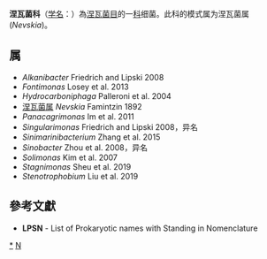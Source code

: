 {{Automatic taxobox
| taxon = Nevskiaceae
| authority = Henrici and Johnson 1935
| type genus = 涅瓦菌属<br>Nevskia
| type genus authority = Famintzin 1892
| synonyms = 
* [[华杆菌科|华杆菌科]] ''Sinobacteraceae'' ''Zhou et al. 2008''
* ''Solimonadaceae'' Losey et al. 2013

}}
''' 涅瓦菌科'''（[[学名|学名]]：{{lang|la|''Nevskiaceae''}}）為[[涅瓦菌目|涅瓦菌目]]的一[[科|科]]细菌。此科的模式属为涅瓦菌属(''Nevskia'')。

==属==
* ''Alkanibacter'' Friedrich and Lipski 2008
* ''Fontimonas'' Losey et al. 2013
* ''Hydrocarboniphaga'' Palleroni et al. 2004
* [[涅瓦菌属|涅瓦菌属]] ''Nevskia'' Famintzin 1892
* ''Panacagrimonas'' Im et al. 2011
* ''Singularimonas'' Friedrich and Lipski 2008，异名
* ''Sinimarinibacterium'' Zhang et al. 2015
* ''Sinobacter'' Zhou et al. 2008，异名
* ''Solimonas'' Kim et al. 2007
* ''Stagnimonas'' Sheu et al. 2019
* ''Stenotrophobium'' Liu et al. 2019

==參考文獻==
{{reflist}}
* '''LPSN''' - List of Prokaryotic names with Standing in Nomenclature

{{taxonbar}}

[[Category:_涅瓦菌科|*]]
[[Category:1935年描述的分类群|N]]